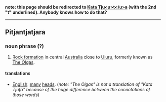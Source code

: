 '''note: this page should be redirected to [[Kata Tju<u>t</u>a]] (with the 2nd "t" underlined). Anybody knows how to do that?'''
----
==Pitjantjatjara==
===noun phrase (?)===
#[[Rock formation]] in central [[Australia]] close to [[Uluru]], formerly known as [[The Olgas]].
====translations====
*[[English]]: [[many]] [[head]]s. (''note: "The Olgas" is not a translation of "Kata Tju<u>t</u>a" because of the huge difference between the connotations of those words'')